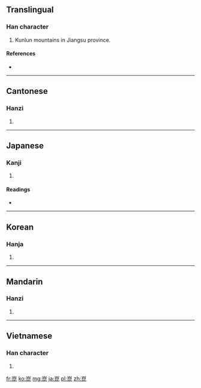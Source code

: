 {{also|崐}}
==Translingual==

===Han character===
{{Han char|rn=46|rad=山|as=08|sn=11|four=2271<sub>1</sub>|canj=山日心心 (UAPP)}}

# Kunlun mountains in Jiangsu province.

====References====
* {{Han ref|kx=0314.010|dkj=08173|dj=0614.190|hdz=10779.090|uh=5D11|ud=23825|bh=B158|bd=45400}}

----

==Cantonese==

===Hanzi===
{{yue-hanzi|jyut=|y=kwan1}}

# {{defn|Cantonese|sort=山08}}

----

==Japanese==

===Kanji===
{{ja-kanji|grade=|rs=山08}}

# {{defn|Japanese|sort=山08}}

====Readings====
* {{ja-readings|on=[[こん]] (kon)|kun=}}

----

==Korean==

===Hanja===
{{ko-hanja|hangeul=곤|rv=gon|mr=kon}}

# {{defn|Korean|sort=山08}}

----

==Mandarin==

===Hanzi===
{{cmn-hanzi|pin=[[kūn]] ([[kun1]])|wg=k'un<sup>1</sup>}}

# {{defn|Mandarin|sort=山08}}

----

==Vietnamese==

===Han character===
{{vi-hantu|[[côn]], [[kon]]|rs=山08}}

# {{defn|Vietnamese|sort=山08}}

[[fr:崑]]
[[ko:崑]]
[[mg:崑]]
[[ja:崑]]
[[pl:崑]]
[[zh:崑]]